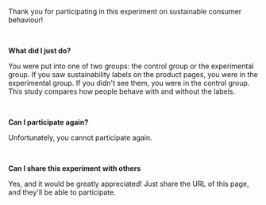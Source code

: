 Thank you for participating in this experiment on sustainable consumer behaviour!

<br/>

**What did I just do?**

You were put into one of two groups: the control group or the experimental group. If you saw sustainability labels on the product pages, you were in the experimental group. If you didn't see them, you were in the control group. This study compares how people behave with and without the labels.

<br/>

**Can I participate again?**

Unfortunately, you cannot participate again.

<br/>

**Can I share this experiment with others**

Yes, and it would be greatly appreciated! Just share the URL of this page, and they'll be able to participate.
